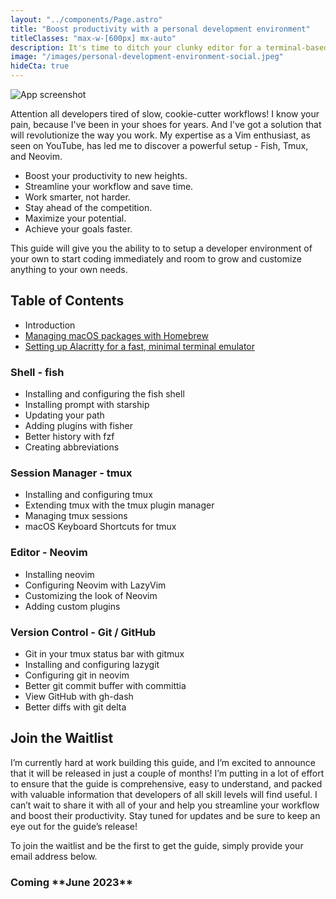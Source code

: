 ```yaml
---
layout: "../components/Page.astro"
title: "Boost productivity with a personal development environment"
titleClasses: "max-w-[600px] mx-auto"
description: It's time to ditch your clunky editor for a terminal-based workflow that will help you become a better developer and get more done, faster.
image: "/images/personal-development-environment-social.jpeg"
hideCta: true
---
```


<div class="mt-6 rounded-t-2xl border-2 border-b-0 border-[#999999] bg-black p-2 pb-0 lg:p-4 lg:pb-0">
  <img
    class="m-0 h-auto w-full rounded-t-lg p-0"
    src="/images/pde-screenshot.jpg"
    alt="App screenshot"
  />
</div>

Attention all developers tired of slow, cookie-cutter workflows! I know your pain, because I've been in your shoes for years. And I've got a solution that will revolutionize the way you work. My expertise as a Vim enthusiast, as seen on YouTube, has led me to discover a powerful setup - Fish, Tmux, and Neovim.

- Boost your productivity to new heights.
- Streamline your workflow and save time.
- Work smarter, not harder.
- Stay ahead of the competition.
- Maximize your potential.
- Achieve your goals faster.

This guide will give you the ability to to setup a developer environment of your own to start coding immediately and room to grow and customize anything to your own needs.

## Table of Contents

- Introduction
- [Managing macOS packages with Homebrew](/posts/managing-macos-packages-with-homebrew)
- [Setting up Alacritty for a fast, minimal terminal emulator](/posts/setting-up-alacritty-for-a-fast-minimal-terminal-emulator)

### Shell - fish

- Installing and configuring the fish shell
- Installing prompt with starship
- Updating your path
- Adding plugins with fisher
- Better history with fzf
- Creating abbreviations

### Session Manager - tmux

- Installing and configuring tmux
- Extending tmux with the tmux plugin manager
- Managing tmux sessions
- macOS Keyboard Shortcuts for tmux

### Editor - Neovim

- Installing neovim
- Configuring Neovim with LazyVim
- Customizing the look of Neovim
- Adding custom plugins

### Version Control - Git / GitHub

- Git in your tmux status bar with gitmux
- Installing and configuring lazygit
- Configuring git in neovim
- Better git commit buffer with committia
- View GitHub with gh-dash
- Better diffs with git delta

## Join the Waitlist

I’m currently hard at work building this guide, and I’m excited to announce that it will be released in just a couple of months! I’m putting in a lot of effort to ensure that the guide is comprehensive, easy to understand, and packed with valuable information that developers of all skill levels will find useful. I can’t wait to share it with all of your and help you streamline your workflow and boost their productivity. Stay tuned for updates and be sure to keep an eye out for the guide’s release!

To join the waitlist and be the first to get the guide, simply provide your email address below.

<div class="bg-indigo-50 px-4 pb-12 pt-8 rounded-lg not-prose">

<h3 class="text-center text-xl">Coming **June 2023**</h3>


<PdeCtaInput client:visible />

</div>
